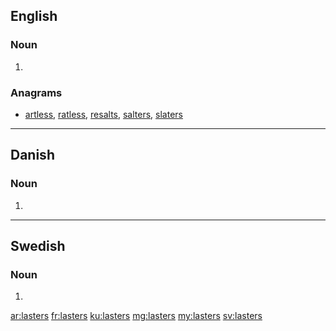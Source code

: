 ==English==

===Noun===
{{head|en|plural}}

# {{plural of|last|lang=en}}

===Anagrams===
* [[artless#English|artless]], [[ratless#English|ratless]], [[resalts#English|resalts]], [[salters#English|salters]], [[slaters#English|slaters]]

----

==Danish==

===Noun===
{{head|da|noun form|g=c}}

# {{genitive plural indefinite of|last|lang=da}}

----

==Swedish==

===Noun===
{{head|sv|noun form}}

# {{sv-noun-form-indef-gen-pl|last}}

[[ar:lasters]]
[[fr:lasters]]
[[ku:lasters]]
[[mg:lasters]]
[[my:lasters]]
[[sv:lasters]]